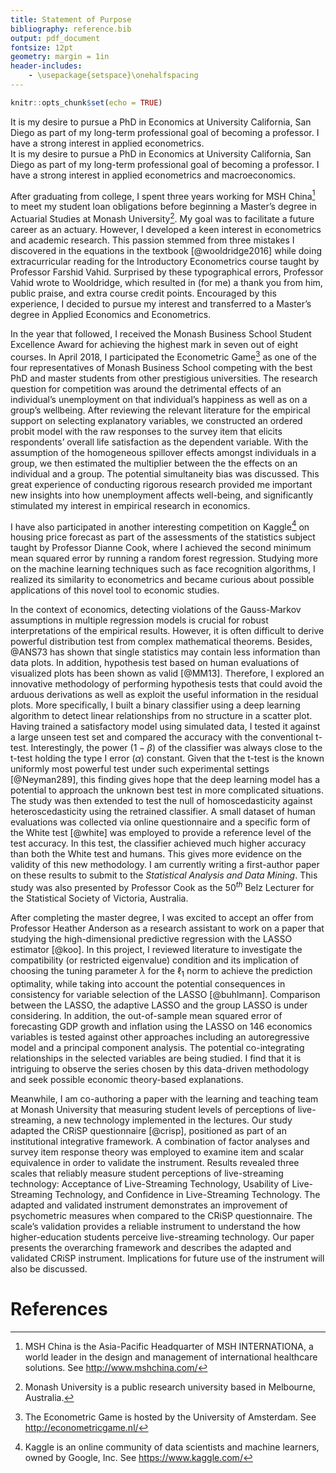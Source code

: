 ```yaml
---
title: Statement of Purpose
bibliography: reference.bib
output: pdf_document
fontsize: 12pt
geometry: margin = 1in
header-includes:
    - \usepackage{setspace}\onehalfspacing
---
```


<!-- set font to Times New Roman font
change title format
add space between footnotes and text
-->

```r
knitr::opts_chunk$set(echo = TRUE)
```

It is my desire to pursue a PhD in Economics at University California, San Diego as part of my long-term professional goal of becoming a professor. I have a strong interest in applied econometrics. <!--major-->  
It is my desire to pursue a PhD in Economics at University California, San Diego as part of my long-term professional goal of becoming a professor. I have a strong interest in applied econometrics and macroeconomics. <!--major-->  

After graduating from college, I spent three years working for MSH China[^1] to meet my student loan obligations before beginning a Master's degree in Actuarial Studies at Monash University[^2]. My goal was to facilitate a future career as an actuary. However, I developed a keen interest in econometrics and academic research. This passion stemmed from three mistakes I discovered in the equations <!--for the OLS estimator--> in the textbook [@wooldridge2016] while doing extracurricular reading for the Introductory Econometrics course taught by Professor Farshid Vahid. Surprised by these typographical errors, Professor Vahid wrote to Wooldridge, which resulted in (for me) a thank you from him, public praise, and extra course credit points. Encouraged by this experience, I decided to pursue my interest and transferred to a Master's degree in Applied Economics and Econometrics. 

In the year that followed, I received the Monash Business School Student Excellence Award for achieving the highest mark in seven out of eight courses. In April 2018, I participated the Econometric Game[^3] as one of the four representatives of Monash Business School competing with the best PhD and master students from other prestigious universities. The research question for competition was around the detrimental effects of an individual's unemployment on that individual's happiness as well as on a group's wellbeing. After reviewing the relevant literature for the empirical support on selecting explanatory variables, we constructed an ordered probit model with the raw responses to the survey item that elicits respondents' overall life satisfaction as the dependent variable. With the assumption of the homogeneous spillover effects amongst individuals in a group, we then estimated the multiplier between the the effects on an individual and a group. The  potential simultaneity bias was discussed. This great experience of conducting rigorous research provided me important new insights into how unemployment affects well-being, and significantly stimulated my interest in empirical research in economics.  

I have also participated in another interesting competition on Kaggle[^4] on housing price forecast as part of the assessments of the statistics subject taught by Professor Dianne Cook, where I achieved the second minimum mean squared error by running a random forest regression. Studying more on the machine learning techniques such as face recognition algorithms, I realized its similarity to econometrics and became curious about possible applications of this novel tool to economic studies. <!--I addressed this question with my master's thesis that was supervised by Professor Cook.-->

<!-- According to @IE15, "the multiple regression model, ..., is still the most widely used vehicle for empirical analysis in economics".--> In the context of economics, detecting violations of the Gauss-Markov assumptions in multiple regression models is crucial for robust interpretations of the empirical results. However, it is often difficult to derive powerful distribution test from complex mathematical theorems. Besides, @ANS73 has shown that single statistics may contain less information than data plots. In addition, hypothesis test based on human evaluations of visualized plots has been shown as valid [@MM13]. Therefore, I explored an innovative methodology of performing hypothesis tests that could avoid the arduous derivations as well as exploit the useful information in the residual plots. More specifically, I built a binary classifier using a deep learning algorithm to detect linear relationships from no structure in a scatter plot. Having trained a satisfactory model using simulated data, I tested it against a large unseen test set and compared the accuracy with the conventional t-test<!--in addition to comparing with a large database of human evaluations collected by Majumder et al-->. Interestingly, the power ($1-\beta$) of the classifier was always close to the t-test holding the type I error ($\alpha$) constant. Given that the t-test is the known uniformly most powerful test under such experimental settings [@Neyman289], this finding gives hope that the deep learning model has a potential to approach the unknown best test in more complicated situations. The study was then extended to test the null of homoscedasticity against heteroscedasticity using the retrained classifier. A small dataset of human evaluations was collected via online questionnaire and a specific form of the White test [@white] was employed to provide a reference level of the test accuracy. In this test, the classifier achieved much higher accuracy than both the White test and humans. This gives more evidence on the validity of this new methodology. I am currently writing a first-author paper on these results to submit to the *Statistical Analysis and Data Mining*. This study was also presented by Professor Cook as the $50^{th}$ Belz Lecturer for the Statistical Society of Victoria, Australia.

After completing the master degree, I was excited to accept an offer from Professor Heather Anderson as a research assistant to work on a paper that studying the high-dimensional predictive regression with the LASSO estimator [@koo]. In this project, I reviewed literature to investigate the compatibility (or restricted eigenvalue) condition and its implication of choosing the tuning parameter $\lambda$ for the $\ell_1$ norm to achieve the prediction optimality, while taking into account the potential consequences in consistency for variable selection of the LASSO [@buhlmann]. Comparison between the LASSO, the adaptive LASSO and the group LASSO is under considering. In addition, the out-of-sample mean squared error of forecasting GDP growth and inflation using the LASSO on 146 economics variables is tested against other approaches including an autoregressive model and a principal component analysis. The potential co-integrating relationships in the selected variables are being studied. I find that it is intriguing to observe the series chosen by this data-driven methodology and seek possible economic theory-based explanations.

Meanwhile, I am co-authoring a paper with the learning and teaching team at Monash University that measuring student levels of perceptions of live-streaming, a new technology implemented in the lectures. Our study adapted the CRiSP questionnaire [@crisp], positioned as part of an institutional integrative framework. A combination of factor analyses and survey item response theory was employed to examine item and scalar equivalence in order to validate the instrument. Results revealed three scales that reliably measure student perceptions of live-streaming technology: Acceptance of Live-Streaming Technology, Usability of Live-Streaming Technology, and Confidence in Live-Streaming Technology. The adapted and validated instrument demonstrates an improvement of psychometric measures when compared to the CRiSP questionnaire.  The scale’s validation provides a reliable instrument to understand the how higher-education students perceive live-streaming technology. Our paper presents the overarching framework and describes the adapted and validated CRiSP instrument.  Implications for future use of the instrument will also be discussed.


<!-- Footnotes --> 
[^1]: MSH China is the Asia-Pacific Headquarter of MSH INTERNATIONA, a world leader in the design and management of international healthcare solutions. See <http://www.mshchina.com/>
[^2]: Monash University is a public research university based in Melbourne, Australia.
[^3]: The Econometric Game is hosted by the University of Amsterdam. See <http://econometricgame.nl/>
[^4]: Kaggle is an online community of data scientists and machine learners, owned by Google, Inc. See <https://www.kaggle.com/>






# References





